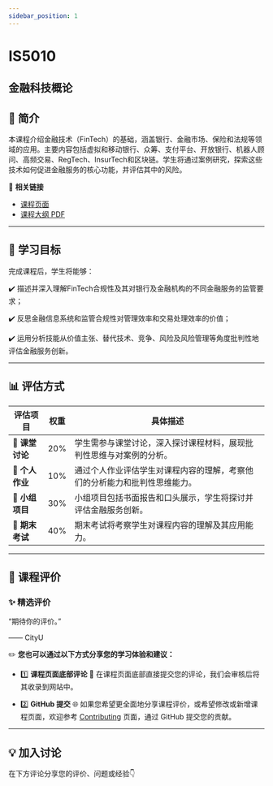 ```yaml
---
sidebar_position: 1
---
```


# IS5010
## 金融科技概论

## **📘 简介**
本课程介绍金融技术（FinTech）的基础，涵盖银行、金融市场、保险和法规等领域的应用。主要内容包括虚拟和移动银行、众筹、支付平台、开放银行、机器人顾问、高频交易、RegTech、InsurTech和区块链。学生将通过案例研究，探索这些技术如何促进金融服务的核心功能，并评估其中的风险。

🔗 **相关链接**
- [课程页面](https://www.cityu.edu.hk/catalogue/pg/202425/course/IS5010.htm)
- [课程大纲 PDF](https://www.cityu.edu.hk/catalogue/pg/202425/course/IS5010.pdf)

---

## **🎯 学习目标**

完成课程后，学生将能够：

✔️ 描述并深入理解FinTech合规性及其对银行及金融机构的不同金融服务的监管要求；

✔️ 反思金融信息系统和监管合规性对管理效率和交易处理效率的价值；

✔️ 运用分析技能从价值主张、替代技术、竞争、风险及风险管理等角度批判性地评估金融服务创新。

---

## **📊 评估方式**

| **评估项目**          | **权重** | **具体描述**                                                                                       |
|----------------------|---------|---------------------------------------------------------------------------------------------------|
| **📄 课堂讨论**       | 20%     | 学生需参与课堂讨论，深入探讨课程材料，展现批判性思维与对案例的分析。                            |
| **📄 个人作业**       | 10%     | 通过个人作业评估学生对课程内容的理解，考察他们的分析能力和批判性思维能力。                      |
| **📄 小组项目**       | 30%     | 小组项目包括书面报告和口头展示，学生将探讨并评估金融服务创新。                                  |
| **📝 期末考试**       | 40%     | 期末考试将考察学生对课程内容的理解及其应用能力。                                                 |

---

## **💬 课程评价**

### ✨ **精选评价**
<div className={commentStyles.commentBox}>
    <p className={commentStyles.commentText}>
        “期待你的评价。”
    </p>
    <p className={commentStyles.commentAuthor}>—— CityU</p>
</div>

✏️ **您也可以通过以下方式分享您的学习体验和建议：**

- 1️⃣ **课程页面底部评论**
💬 在课程页面底部直接提交您的评论，我们会审核后将其收录到网站中。

- 2️⃣ **GitHub 提交**
🌐 如果您希望更全面地分享课程评价，或希望修改或新增课程页面，欢迎参考 [Contributing](https://penjc.github.io/CityU/contributing) 页面，通过 GitHub 提交您的贡献。


---

## **💡 加入讨论**

在下方评论分享您的评价、问题或经验👇
<Utterances />
